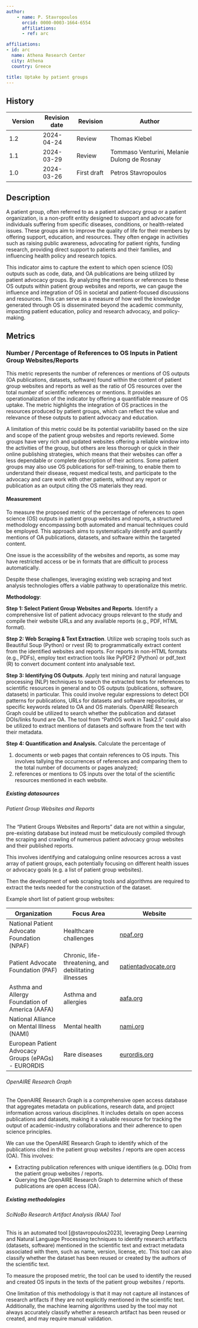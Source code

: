 ```yaml
---
author:
    - name: P. Stavropoulos
      orcid: 0000-0003-1664-6554
      affiliations:
      - ref: arc

affiliations:
- id: arc
  name: Athena Research Center
  city: Athena
  country: Greece

title: Uptake by patient groups
---
```



::: {.callout collapse="true"}


## History

| Version | Revision date | Revision | Author |
|-------------|-------------|-------------|---------------------------------|
| 1.2 | 2024-04-24 | Review | Thomas Klebel |
| 1.1 | 2024-03-29 | Review | Tommaso Venturini, Melanie Dulong de Rosnay |
| 1.0 | 2024-03-26 | First draft | Petros Stavropoulos |

:::

## Description

A patient group, often referred to as a patient advocacy group or a patient organization, is a non-profit entity designed to support and advocate for individuals suffering from specific diseases, conditions, or health-related issues. These groups aim to improve the quality of life for their members by offering support, education, and resources. They often engage in activities such as raising public awareness, advocating for patient rights, funding research, providing direct support to patients and their families, and influencing health policy and research topics.

This indicator aims to capture the extent to which open science (OS) outputs such as code, data, and OA publications are being utilized by patient advocacy groups. By analyzing the mentions or references to these OS outputs within patient group websites and reports, we can gauge the influence and integration of OS in societal and patient-focused discussions and resources. This can serve as a measure of how well the knowledge generated through OS is disseminated beyond the academic community, impacting patient education, policy and research advocacy, and policy-making.

## Metrics

### Number / Percentage of References to OS Inputs in Patient Group Websites/Reports

This metric represents the number of references or mentions of OS outputs (OA publications, datasets, software) found within the content of patient group websites and reports as well as the ratio of OS resources over the total number of scientific references or mentions. It provides an operationalization of the indicator by offering a quantifiable measure of OS uptake. The metric highlights the integration of OS practices in the resources produced by patient groups, which can reflect the value and relevance of these outputs to patient advocacy and education.

A limitation of this metric could be its potential variability based on the size and scope of the patient group websites and reports reviewed. Some groups have very rich and updated websites offering a reliable window into the activities of the group, but others are less thorough or quick in their online publishing strategies, which means that their websites can offer a less dependable or complete description of their actions. Some patient groups may also use OS publications for self-training, to enable them to understand their disease, request medical tests, and participate to the advocacy and care work with other patients, without any report or publication as an output citing the OS materials they read.

#### Measurement

To measure the proposed metric of the percentage of references to open science (OS) outputs in patient group websites and reports, a structured methodology encompassing both automated and manual techniques could be employed. This approach aims to systematically identify and quantify mentions of OA publications, datasets, and software within the targeted content.

One issue is the accessibility of the websites and reports, as some may have restricted access or be in formats that are difficult to process automatically.

Despite these challenges, leveraging existing web scraping and text analysis technologies offers a viable pathway to operationalize this metric.

**Methodology**:

**Step 1: Select Patient Group Websites and Reports**. Identify a comprehensive list of patient advocacy groups relevant to the study and compile their website URLs and any available reports (e.g., PDF, HTML format).

**Step 2: Web Scraping & Text Extraction**. Utilize web scraping tools such as Beautiful Soup (Python) or rvest (R) to programmatically extract content from the identified websites and reports. For reports in non-HTML formats (e.g., PDFs), employ text extraction tools like PyPDF2 (Python) or pdf_text (R) to convert document content into analysable text.

**Step 3: Identifying OS Outputs**. Apply text mining and natural language processing (NLP) techniques to search the extracted texts for references to scientific resources in general and to OS outputs (publications, software, datasets) in particular. This could involve regular expressions to detect DOI patterns for publications, URLs for datasets and software repositories, or specific keywords related to OA and OS materials. OpenAIRE Research Graph could be utilized to search whether the publication and dataset DOIs/links found are OA. The tool from “PathOS work in Task2.5” could also be utilized to extract mentions of datasets and software from the text with their metadata.

**Step 4: Quantification and Analysis.** Calculate the percentage of\

1.  documents or web pages that contain references to OS inputs. This involves tallying the occurrences of references and comparing them to the total number of documents or pages analyzed;
2.  references or mentions to OS inputs over the total of the scientific resources mentioned in each website.

##### Existing datasources

###### Patient Group Websites and Reports

The "Patient Groups Websites and Reports" data are not within a singular, pre-existing database but instead must be meticulously compiled through the scraping and crawling of numerous patient advocacy group websites and their published reports.

This involves identifying and cataloguing online resources across a vast array of patient groups, each potentially focusing on different health issues or advocacy goals (e.g. a list of patient group websites).

Then the development of web scraping tools and algorithms are required to extract the texts needed for the construction of the dataset.

Example short list of patient group websites:

| **Organization** | **Focus Area** | **Website** |
|---------------------|----------------------|-----------------------------|
| National Patient Advocate Foundation (NPAF) | Healthcare challenges | [npaf.org](https://www.npaf.org/){target="_new"} |
| Patient Advocate Foundation (PAF) | Chronic, life-threatening, and debilitating illnesses | [patientadvocate.org](https://www.patientadvocate.org/){target="_new"} |
| Asthma and Allergy Foundation of America (AAFA) | Asthma and allergies | [aafa.org](https://www.aafa.org/){target="_new"} |
| National Alliance on Mental Illness (NAMI) | Mental health | [nami.org](https://www.nami.org/){target="_new"} |
| European Patient Advocacy Groups (ePAGs) - EURORDIS | Rare diseases | [eurordis.org](https://www.eurordis.org/){target="_new"} |

###### OpenAIRE Research Graph

The OpenAIRE Research Graph is a comprehensive open access database that aggregates metadata on publications, research data, and project information across various disciplines. It includes details on open access publications and datasets, making it a valuable resource for tracking the output of academic-industry collaborations and their adherence to open science principles.

We can use the OpenAIRE Research Graph to identify which of the publications cited in the patient group websites / reports are open access (OA). This involves:

-   Extracting publication references with unique identifiers (e.g. DOIs) from the patient group websites / reports.
-   Querying the OpenAIRE Research Graph to determine which of these publications are open access (OA).

##### Existing methodologies

###### SciNoBo Research Artifact Analysis (RAA) Tool

This is an automated tool [@stavropoulos2023], leveraging Deep Learning and Natural Language Processing techniques to identify research artifacts (datasets, software) mentioned in the scientific text and extract metadata associated with them, such as name, version, license, etc. This tool can also classify whether the dataset has been reused or created by the authors of the scientific text.

To measure the proposed metric, the tool can be used to identify the reused and created OS inputs in the texts of the patient group websites / reports.

One limitation of this methodology is that it may not capture all instances of research artifacts if they are not explicitly mentioned in the scientific text. Additionally, the machine learning algorithms used by the tool may not always accurately classify whether a research artifact has been reused or created, and may require manual validation.